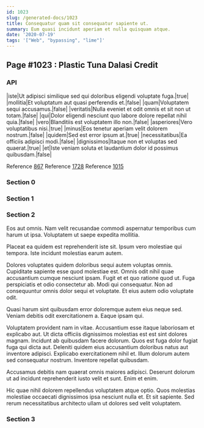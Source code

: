 ```yaml
---
id: 1023
slug: /generated-docs/1023
title: Consequatur quam sit consequatur sapiente ut.
summary: Eum quasi incidunt aperiam et nulla quisquam atque.
date: '2020-07-19'
tags: '["Web", "bypassing", "lime"]'
---
```


## Page #1023 : Plastic Tuna Dalasi Credit
### API

|iste|Ut adipisci similique sed qui doloribus eligendi voluptate fuga.|true|
|mollitia|Et voluptatum aut quasi perferendis et.|false|
|quam|Voluptatem sequi accusamus.|false|
|veritatis|Nulla eveniet et odit omnis et sit non ut totam.|false|
|qui|Dolor eligendi nesciunt quo labore dolore repellat nihil quia.|false|
|vero|Blanditiis est voluptatem illo non.|false|
|asperiores|Vero voluptatibus nisi.|true|
|minus|Eos tenetur aperiam velit dolorem nostrum.|false|
|quidem|Sed est error ipsum at.|true|
|necessitatibus|Ea officiis adipisci modi.|false|
|dignissimos|Itaque non et voluptas sed quaerat.|true|
|et|Iste veniam soluta et laudantium dolor id possimus quibusdam.|false|

Reference [867](/867)
Reference [1728](/1728)
Reference [1015](/1015)


### Section 0

### Section 1

### Section 2
Eos aut omnis. Nam velit recusandae commodi aspernatur temporibus cum harum ut ipsa. Voluptatem ut saepe expedita mollitia.
 Placeat ea quidem est reprehenderit iste sit. Ipsum vero molestiae qui tempora. Iste incidunt molestias earum autem.
 Dolores voluptates quidem doloribus sequi autem voluptas omnis. Cupiditate sapiente esse quod molestiae est. Omnis odit nihil quae accusantium cumque nesciunt ipsam. Fugit et et quo ratione quod ut. Fuga perspiciatis et odio consectetur ab.
Modi qui consequatur. Non ad consequuntur omnis dolor sequi et voluptate. Et eius autem odio voluptate odit.
 Quasi harum sint quibusdam error doloremque autem eius neque sed. Veniam debitis odit exercitationem a. Eaque ipsam qui.
 Voluptatem provident nam in vitae. Accusantium esse itaque laboriosam et explicabo aut. Ut dicta officiis dignissimos molestias est est sint dolores magnam.
Incidunt ab quibusdam facere dolorum. Quos est fuga dolor fugiat fuga qui dicta aut. Deleniti quidem eius accusantium doloribus natus aut inventore adipisci. Explicabo exercitationem nihil et. Illum dolorum autem sed consequatur nostrum. Inventore repellat quibusdam.
 Accusamus debitis nam quaerat omnis maiores adipisci. Deserunt dolorum ut ad incidunt reprehenderit iusto velit et sunt. Enim et enim.
 Hic quae nihil dolorem repellendus voluptatem atque optio. Quos molestias molestiae occaecati dignissimos ipsa nesciunt nulla et. Et sit sapiente. Sed rerum necessitatibus architecto ullam ut dolores sed velit voluptatem.
### Section 3

